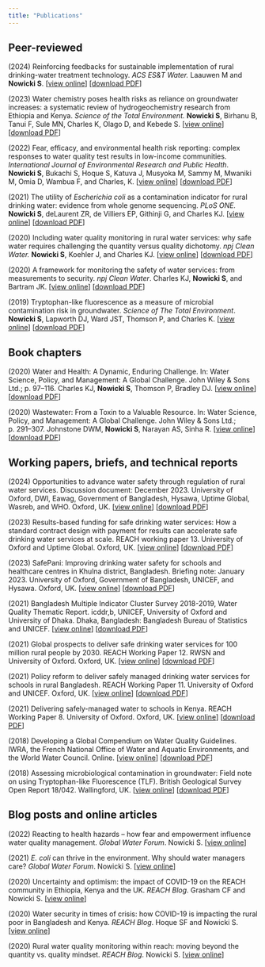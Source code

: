 ```yaml
---
title: "Publications"
---
```


## Peer-reviewed

\(2024\) Reinforcing feedbacks for sustainable implementation of rural drinking-water treatment technology. *ACS ES&T Water.* Laauwen M and **Nowicki S**. \[[view online](https://doi.org/10.1021/acsestwater.3c00779)\] \[[download PDF](Paper2024_ReinforcingTreatment.pdf)\]

\(2023\) Water chemistry poses health risks as reliance on groundwater increases: a systematic review of hydrogeochemistry research from Ethiopia and Kenya. *Science of the Total Environment.* **Nowicki S**, Birhanu B, Tanui F, Sule MN, Charles K, Olago D, and Kebede S. \[[view online](https://doi.org/10.1016/j.scitotenv.2023.166929)\] \[[download PDF](Paper2023_GroundwaterChemistry.pdf)\]

\(2022\) Fear, efficacy, and environmental health risk reporting: complex responses to water quality test results in low-income communities. *International Journal of Environmental Research and Public Health*. **Nowicki S**, Bukachi S, Hoque S, Katuva J, Musyoka M, Sammy M, Mwaniki M, Omia D, Wambua F, and Charles, K. \[[view online](https://doi.org/10.3390/ijerph19010597)\] \[[download PDF](Paper2022_FearResults.pdf)\]

\(2021\) The utility of *Escherichia coli* as a contamination indicator for rural drinking water: evidence from whole genome sequencing. *PLoS ONE.* **Nowicki S**, deLaurent ZR, de Villiers EP, Githinji G, and Charles KJ. \[[view online](https://doi.org/10.1371/journal.pone.0245910)\] \[[download PDF](Paper2021_EcoliSequencing.pdf)\]

\(2020\) Including water quality monitoring in rural water services: why safe water requires challenging the quantity versus quality dichotomy. *npj Clean Water.* **Nowicki S**, Koehler J, and Charles KJ. \[[view online](https://doi.org/10.1038/s41545-020-0062-x)\] \[[download PDF](Paper2020_IncludingQuality.pdf)\]

\(2020\) A framework for monitoring the safety of water services: from measurements to security. *npj Clean Water*. Charles KJ, **Nowicki S**, and Bartram JK. \[[view online](https://doi.org/10.1038/s41545-020-00083-1)\] \[[download PDF](Paper2020_Framework.pdf)\]

\(2019\) Tryptophan-like fluorescence as a measure of microbial contamination risk in groundwater. *Science of The Total Environment*. **Nowicki S**, Lapworth DJ, Ward JST, Thomson P, and Charles K. \[[view online](https://doi.org/10.1016/j.scitotenv.2018.07.274)\] \[[download PDF](Paper2019_TLF.pdf)\]

## Book chapters

\(2020\) Water and Health: A Dynamic, Enduring Challenge. In: Water Science, Policy, and Management: A Global Challenge. John Wiley & Sons Ltd.; p. 97–116. Charles KJ, **Nowicki S**, Thomson P, Bradley DJ. \[[view online](https://www.wiley.com/en-us/Water+Science%2C+Policy+and+Management%3A+A+Global+Challenge-p-9781119520658)\] \[[download PDF](Chapter2020_Health.pdf)\]

\(2020\) Wastewater: From a Toxin to a Valuable Resource. In: Water Science, Policy, and Management: A Global Challenge. John Wiley & Sons Ltd.; p. 291–307. Johnstone DWM, **Nowicki S**, Narayan AS, Sinha R. \[[view online](https://www.wiley.com/en-us/Water+Science%2C+Policy+and+Management%3A+A+Global+Challenge-p-9781119520658)\] \[[download PDF](Chapter2020_Wastewater.pdf)\]

## Working papers, briefs, and technical reports

\(2024\) Opportunities to advance water safety through regulation of rural water services. Discussion document: December 2023. University of Oxford, DWI, Eawag, Government of Bangladesh, Hysawa, Uptime Global, Wasreb, and WHO. Oxford, UK. \[[view online](https://reachwater.uk/resource/opportunities-to-advance-water-safety-through-regulation-of-rural-water-services/)\] \[[download PDF](Brief2024_Regulation.pdf)\]

\(2023\) Results-based funding for safe drinking water services: How a standard contract design with payment for results can accelerate safe drinking water services at scale. REACH working paper 13. University of Oxford and Uptime Global. Oxford, UK. \[[view online](https://reachwater.uk/resource/results-based-funding-for-safe-drinking-water-services/)\] \[[download PDF](Report2023_RBF.pdf)\]

\(2023\) SafePani: Improving drinking water safety for schools and healthcare centres in Khulna district, Bangladesh. Briefing note: January 2023. University of Oxford, Government of Bangladesh, UNICEF, and Hysawa. Oxford, UK. \[[view online](https://reachwater.uk/resource/safepani-improving-drinking-water-safety-for-schools-and-healthcare-centres-in-khulna-district-bangladesh-2/)\] \[[download PDF](Brief2023_SafePani.pdf)\]

\(2021\) Bangladesh Multiple Indicator Cluster Survey 2018-2019, Water Quality Thematic Report. icddr,b, UNICEF, University of Oxford and University of Dhaka. Dhaka, Bangladesh: Bangladesh Bureau of Statistics and UNICEF. \[[view online](https://reachwater.uk/resource/drinking-water-quality-in-bangladesh-2021-updates/)\] \[[download PDF](Report2021_MICS.pdf)\]

\(2021\) Global prospects to deliver safe drinking water services for 100 million rural people by 2030. REACH Working Paper 12. RWSN and University of Oxford. Oxford, UK. \[[view online](https://reachwater.uk/resource/global-prospects-to-deliver-safe-drinking-water-services-for-100-million-rural-people-by-2030/)\] \[[download PDF](Report2021_Global.pdf)\]

\(2021\) Policy reform to deliver safely managed drinking water services for schools in rural Bangladesh. REACH Working Paper 11. University of Oxford and UNICEF. Oxford, UK. \[[view online](https://reachwater.org.uk/resource/policy-reform-to-deliver-safely-managed-drinking-water-services-for-schools-in-rural-bangladesh/)\] \[[download PDF](Report2021_Policy.pdf)\]

\(2021\) Delivering safely-managed water to schools in Kenya. REACH Working Paper 8. University of Oxford. Oxford, UK. \[[view online](https://reachwater.uk/resource/delivering-safely-managed-water-to-schools-in-kenya/)\] \[[download PDF](Report2021_Schools.pdf)\]

\(2018\) Developing a Global Compendium on Water Quality Guidelines. IWRA, the French National Office of Water and Aquatic Environments, and the World Water Council. Online. \[[view online](https://ceowatermandate.org/resources/developing-a-global-compendium-on-water-quality-guidelines-2018/)\] \[[download PDF](Report2018_Compendium.pdf)\]

\(2018\) Assessing microbiological contamination in groundwater: Field note on using Tryptophan-like Fluorescence (TLF). British Geological Survey Open Report 18/042. Wallingford, UK. \[[view online](https://webapps.bgs.ac.uk/data/publications/pubs.cfc?method=viewRecord&publnId=20656457)\] \[[download PDF](Report2018_TLF.pdf)\]

## Blog posts and online articles

\(2022\) Reacting to health hazards – how fear and empowerment influence water quality management. *Global Water Forum*. Nowicki S. \[[view online](https://www.globalwaterforum.org/2022/03/30/reacting-to-health-hazards-how-fear-and-empowerment-influence-water-quality-management/)\]

\(2021\) *E. coli* can thrive in the environment. Why should water managers care? *Global Water Forum*. Nowicki S. \[[view online](https://www.globalwaterforum.org/2021/10/05/e-coli-can-thrive-in-the-environment-why-should-water-managers-care/?_gl=1*1bd687c*_ga*OTg1MTI2MTM0LjE3MTE3MDcxNTg.*_ga_JM3CX3PSZ1*MTcxMTcwNzE1OS4xLjEuMTcxMTcwNzIyMC4wLjAuMA..)\]

\(2020\) Uncertainty and optimism: the impact of COVID-19 on the REACH community in Ethiopia, Kenya and the UK. *REACH Blog*. Grasham CF and Nowicki S. \[[view online](https://reachwater.uk/uncertainty-and-optimism-the-impact-of-covid-19-on-the-reach-community-in-ethiopia-kenya-and-the-uk/)\]

\(2020\) Water security in times of crisis: how COVID-19 is impacting the rural poor in Bangladesh and Kenya. *REACH Blog*. Hoque SF and Nowicki S. \[[view online](https://reachwater.uk/water-security-in-times-of-crisis-how-covid-19-is-impacting-the-rural-poor-in-bangladesh-and-kenya/)\]

\(2020\) Rural water quality monitoring within reach: moving beyond the quantity vs. quality mindset. *REACH Blog*. Nowicki S. \[[view online](https://reachwater.uk/rural-water-quality-monitoring-within-reach-moving-beyond-the-quantity-vs-quality-mindset/)\]

